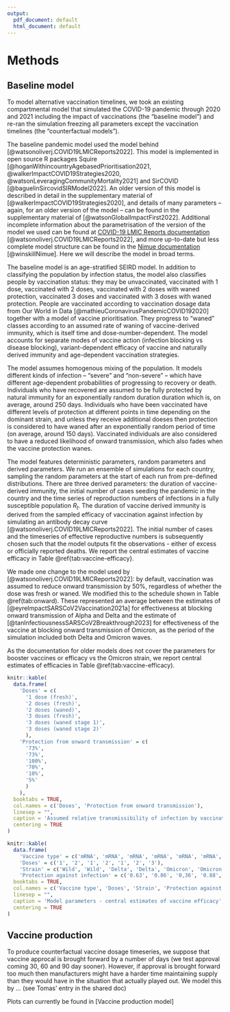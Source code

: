 ```yaml
---
output:
  pdf_document: default
  html_document: default
---
```

# Methods

## Baseline model

To model alternative vaccination timelines, we took an existing compartmental model that simulated the COVID-19 pandemic through 2020 and 2021 including the impact of vaccinations (the "baseline model") and re-ran the simulation freezing all parameters except the vaccination timelines (the "counterfactual models").

The baseline pandemic model used the model behind [@watsonoliverj.COVID19LMICReports2022]. This model is implemented in open source R packages Squire [@hoganWithincountryAgebasedPrioritisation2021, @walkerImpactCOVID19Strategies2020, @watsonLeveragingCommunityMortality2021] and SirCOVID [@baguelinSircovidSIRModel2022]. An older version of this model is described in detail in the supplementary material of [@walkerImpactCOVID19Strategies2020], and details of many parameters -- again, for an older version of the model -- can be found in the supplementary material of [@watsonGlobalImpactFirst2022]. Additional incomplete information about the parametrisation of the version of the model we used can be found at [COVID-19 LMIC Reports documentation](https://web.archive.org/web/20221230232942/https://mrc-ide.github.io/global-lmic-reports/parameters.html) [@watsonoliverj.COVID19LMICReports2022], and more up-to-date but less complete model structure can be found in the [Nimue documentation](https://web.archive.org/web/20221230232915/https://mrc-ide.github.io/nimue/index.html) [@winskillNimue]. Here we will describe the model in broad terms.

The baseline model is an age-stratified SEIRD model. In addition to classifying the population by infection status, the model also classifies people by vaccination status: they may be unvaccinated, vaccinated with 1 dose, vaccinated with 2 doses, vaccinated with 2 doses with waned protection, vaccinated 3 doses and vaccinated with 3 doses with waned protection. People are vaccinated according to vaccination dosage data from Our World in Data [@mathieuCoronavirusPandemicCOVID192020] together with a model of vaccine prioritisation. They progress to "waned" classes according to an assumed rate of waning of vaccine-derived immunity, which is itself time and dose-number-dependent. The model accounts for separate modes of vaccine action (infection blocking vs disease blocking), variant-dependent efficacy of vaccine and naturally derived immunity and age-dependent vaccination strategies. 

The model assumes homogenous mixing of the population. It models different kinds of infection -- "severe" and "non-severe" -- which have different age-dependent probabilities of progressing to recovery or death. Individuals who have recovered are assumed to be fully protected by natural immunity for an exponentially random duration duration which is, on average, around 250 days. Individuals who have been vaccinated have different levels of protection at different points in time depending on the dominant strain, and unless they receive additional doeses then protection is considered to have waned after an exponentially random period of time (on average, around 150 days). Vaccinated individuals are also considered to have a reduced likelihood of onward transmission, which also fades when the vaccine protection wanes.

The model features deterministic parameters, random parameters and derived parameters. We run an ensemble of simulations for each country, sampling the random parameters at the start of each run from pre-defined distributions. There are three derived parameters: the duration of vaccine-derived immunity, the initial number of cases seeding the pandemic in the country and the time series of reproduction numbers of infections in a fully susceptible population $R_t$. The duration of vaccine derived immunity is derived from the sampled efficacy of vaccination against infection by simulating an antibody decay curve [@watsonoliverj.COVID19LMICReports2022]. The initial number of cases and the timeseries of effective reproductive numbers is subsequently chosen such that the model outputs fit the observations - either of excess or officially reported deaths. We report the central estimates of vaccine efficacy in Table \@ref{tab:vaccine-efficacy}.

We made one change to the model used by [@watsonoliverj.COVID19LMICReports2022]: by default, vaccination was assumed to reduce onward transmission by 50%, regardless of whether the dose was fresh or waned. We modified this to the schedule shown in Table \@ref(tab:onward). These represented an average between the estimates of [@eyreImpactSARSCoV2Vaccination2021a] for effectiveness at blocking onward transmission of Alpha and Delta and the estimate of [@tanInfectiousnessSARSCoV2Breakthrough2023] for effectiveness of the vaccine at blocking onward transmission of Omicron, as the period of the simulation included both Delta and Omicron waves.

As the documentation for older models does not cover the parameters for booster vaccines or efficacy vs the Omicron strain, we report central estimates of efficacies in Table \@ref(tab:vaccine-efficacy).

```r
knitr::kable(
  data.frame(
    'Doses' = c(
      '1 dose (fresh)', 
      '2 doses (fresh)', 
      '2 doses (waned)',
      '3 doses (fresh)',
      '3 doses (waned stage 1)',
      '3 doses (waned stage 2)'
      ),
    'Protection from onward transmission' = c(
      '73%', 
      '73%', 
      '100%',
      '70%',
      '10%',
      '5%'
      )
    ),
  booktabs = TRUE,
  col.names = c('Doses', 'Protection from onward transmission'),
  linesep = "",
  caption = 'Assumed relative transmissibility of infection by vaccinated individuals compared to unvaccinated',
  centering = TRUE
)
```

```r
knitr::kable(
  data.frame(
    'Vaccine type' = c('mRNA', 'mRNA', 'mRNA', 'mRNA', 'mRNA', 'mRNA', 'mRNA'), 
    'Doses' = c('1', '2', '1', '2', '1', '2', '3'),
    'Strain' = c('Wild', 'Wild', 'Delta', 'Delta', 'Omicron', 'Omicron', 'Omicron'),
    'Protection against infection' = c('0.63', '0.86', '0,36', '0.88', '0', '0.136', '0.65')),
  booktabs = TRUE,
  col.names = c('Vaccine type', 'Doses', 'Strain', 'Protection against infection'),
  linesep = "",
  caption = 'Model parameters - central estimates of vaccine efficacy',
  centering = TRUE
)
```


## Vaccine production

To produce counterfactual vaccine dosage timeseries, we suppose that vaccine approcal is brought forward by a number of days (we test approval coming 30, 60 and 90 day sooner). However, if approval is brought forward too much then manufacturers might have a harder time maintaining supply than they would have in the situation that actually played out. We model this by ... (see Tomas' entry in the shared doc)

Plots can currently be found in [Vaccine production model]